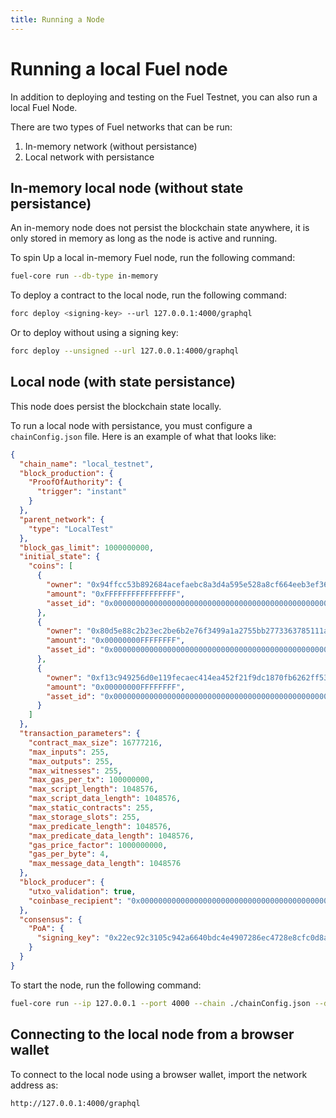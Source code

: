 ```yaml
---
title: Running a Node
---
```


# Running a local Fuel node

In addition to deploying and testing on the Fuel Testnet, you can also run a local Fuel Node.

There are two types of Fuel networks that can be run:

1. In-memory network (without persistance)
2. Local network with persistance

## In-memory local node (without state persistance)

An in-memory node does not persist the blockchain state anywhere, it is only stored in memory as long as the node is active and running.

To spin Up a local in-memory Fuel node, run the following command:

```sh
fuel-core run --db-type in-memory
```

To deploy a contract to the local node, run the following command:

```sh
forc deploy <signing-key> --url 127.0.0.1:4000/graphql
```

Or to deploy without using a signing key:

```sh
forc deploy --unsigned --url 127.0.0.1:4000/graphql
```

## Local node (with state persistance)

This node does persist the blockchain state locally.

To run a local node with persistance, you must configure a `chainConfig.json` file. Here is an example of what that looks like:

```json
{
  "chain_name": "local_testnet",
  "block_production": {
    "ProofOfAuthority": {
      "trigger": "instant"
    }
  },
  "parent_network": {
    "type": "LocalTest"
  },
  "block_gas_limit": 1000000000,
  "initial_state": {
    "coins": [
      {
        "owner": "0x94ffcc53b892684acefaebc8a3d4a595e528a8cf664eeb3ef36f1020b0809d0d",
        "amount": "0xFFFFFFFFFFFFFFFF",
        "asset_id": "0x0000000000000000000000000000000000000000000000000000000000000000"
      },
      {
        "owner": "0x80d5e88c2b23ec2be6b2e76f3499a1a2755bb2773363785111a719513fb57b8e",
        "amount": "0x00000000FFFFFFFF",
        "asset_id": "0x0000000000000000000000000000000000000000000000000000000000000000"
      },
      {
        "owner": "0xf13c949256d0e119fecaec414ea452f21f9dc1870fb6262ff53b37c32cab4749",
        "amount": "0x00000000FFFFFFFF",
        "asset_id": "0x0000000000000000000000000000000000000000000000000000000000000000"
      }
    ]
  },
  "transaction_parameters": {
    "contract_max_size": 16777216,
    "max_inputs": 255,
    "max_outputs": 255,
    "max_witnesses": 255,
    "max_gas_per_tx": 100000000,
    "max_script_length": 1048576,
    "max_script_data_length": 1048576,
    "max_static_contracts": 255,
    "max_storage_slots": 255,
    "max_predicate_length": 1048576,
    "max_predicate_data_length": 1048576,
    "gas_price_factor": 1000000000,
    "gas_per_byte": 4,
    "max_message_data_length": 1048576
  },
  "block_producer": {
    "utxo_validation": true,
    "coinbase_recipient": "0x0000000000000000000000000000000000000000000000000000000000000000"
  },
  "consensus": {
    "PoA": {
      "signing_key": "0x22ec92c3105c942a6640bdc4e4907286ec4728e8cfc0d8ac59aad4d8e1ccaefb"
    }
  }
}
```

To start the node, run the following command:

```sh
fuel-core run --ip 127.0.0.1 --port 4000 --chain ./chainConfig.json --db-path ./.fueldb
```

## Connecting to the local node from a browser wallet

To connect to the local node using a browser wallet, import the network address as:

```sh
http://127.0.0.1:4000/graphql
```
